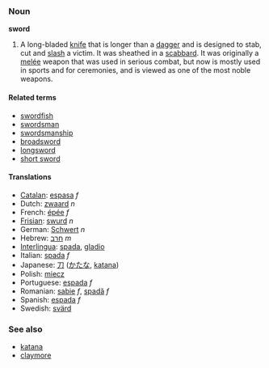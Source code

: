 ===Noun===
'''sword'''

#A long-bladed [[knife]] that is longer than a [[dagger]] and is designed to stab, cut and [[slash]] a victim.  It was sheathed in a [[scabbard]].  It was originally a [[melée]] weapon that was used in serious combat, but now is mostly used in sports and for ceremonies, and is viewed as one of the most noble weapons.

====Related terms====
*[[swordfish]]
*[[swordsman]]
*[[swordsmanship]]
*[[broadsword]]
*[[longsword]]
*[[short sword]]

====Translations====
*[[Catalan]]: [[espasa]] ''f''
*Dutch: [[zwaard]] ''n''
*French: [[épée]] ''f''
*[[Frisian]]: [[swurd]] ''n''
*German: [[Schwert]] ''n''
*Hebrew: [[חרב]] ''m''
*[[Interlingua]]: [[spada]], [[gladio]]
*Italian: [[spada]] ''f''
*Japanese: [[刀]] ([[かたな]], [[katana]])
*Polish: [[miecz]]
*Portuguese: [[espada]] ''f''
*Romanian: [[sabie]] ''f'', [[spadă]] ''f''
*Spanish: [[espada]] ''f''
*Swedish: [[svärd]]

===See also===
*[[katana]]
*[[claymore]]